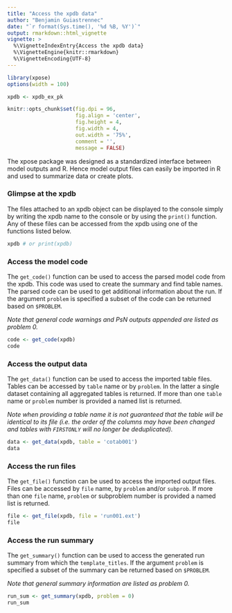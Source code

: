 ```yaml
---
title: "Access the xpdb data"
author: "Benjamin Guiastrennec"
date: "`r format(Sys.time(), '%d %B, %Y')`"
output: rmarkdown::html_vignette
vignette: >
  %\VignetteIndexEntry{Access the xpdb data}
  %\VignetteEngine{knitr::rmarkdown}
  %\VignetteEncoding{UTF-8}
---
```


```r
library(xpose)
options(width = 100)

xpdb <- xpdb_ex_pk

knitr::opts_chunk$set(fig.dpi = 96,
                      fig.align = 'center', 
                      fig.height = 4, 
                      fig.width = 4,
                      out.width = '75%',
                      comment = '',
                      message = FALSE)
```

The xpose package was designed as a standardized interface between model outputs and R. Hence model output files can easily be imported in R and used to summarize data or create plots.

### Glimpse at the xpdb
The files attached to an xpdb object can be displayed to the console simply by writing the xpdb name to the console or by using the `print()` function. Any of these files can be accessed from the xpdb using one of the functions listed below.

```r
xpdb # or print(xpdb)
```


### Access the model code
The `get_code()` function can be used to access the parsed model code from the xpdb. This code was used to create the summary and find table names. The parsed code can be used to get additional information about the run. If the argument `problem` is specified a subset of the code can be returned based on `$PROBLEM`. 

*Note that general code warnings and PsN outputs appended are listed as problem 0.*

```r
code <- get_code(xpdb)
code
```

### Access the output data
The `get_data()` function can be used to access the imported table files. Tables can be accessed by `table` name or by `problem`. In the latter a single dataset containing all aggregated tables is returned. If more than one `table` name or `problem` number is provided a named list is returned. 

*Note when providing a table name it is not guaranteed that the table will be identical to its file (i.e. the order of the columns may have been changed and tables with `FIRSTONLY` will no longer be deduplicated).*

```r
data <- get_data(xpdb, table = 'cotab001')
data
```

### Access the run files
The `get_file()` function can be used to access the imported output files. Files can be accessed by `file` name, by `problem` and/or `subprob`. If more than one `file` name, `problem` or subproblem number is provided a named list is returned. 

```r
file <- get_file(xpdb, file = 'run001.ext')
file
```

### Access the run summary
The `get_summary()` function can be used to access the generated run summary from which the `template_titles`. If the argument `problem` is specified a subset of the summary can be returned based on `$PROBLEM`. 

*Note that general summary information are listed as problem 0.*

```r
run_sum <- get_summary(xpdb, problem = 0)
run_sum
```
